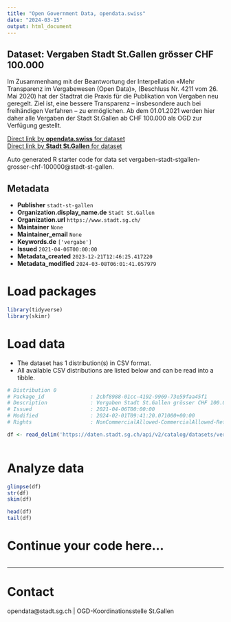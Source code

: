 ```yaml
---
title: "Open Government Data, opendata.swiss"
date: "2024-03-15"
output: html_document
---
```


## Dataset: Vergaben Stadt St.Gallen grösser CHF 100.000

Im Zusammenhang mit der Beantwortung der Interpellation «Mehr Transparenz im Vergabewesen (Open Data)», (Beschluss Nr. 4211 vom 26. Mai 2020) hat der Stadtrat die Praxis für die Publikation von Vergaben neu geregelt. Ziel ist, eine bessere Transparenz – insbesondere auch bei freihändigen Verfahren – zu ermöglichen. Ab dem 01.01.2021 werden hier daher alle Vergaben der Stadt St.Gallen ab CHF 100.000 als OGD zur Verfügung gestellt.

[Direct link by **opendata.swiss** for dataset](https://opendata.swiss/de/dataset/vergaben-stadt-st-gallen-grosser-chf-100-000)<br>
[Direct link by **Stadt St.Gallen** for dataset](https://daten.stadt.sg.ch/explore/dataset/vergaben-stadt-stgallen-grosser-chf-100000/)

Auto generated R starter code for data set vergaben-stadt-stgallen-grosser-chf-100000@stadt-st-gallen.

## Metadata

- **Publisher** `stadt-st-gallen`
- **Organization.display_name.de** `Stadt St.Gallen`
- **Organization.url** `https://www.stadt.sg.ch/`
- **Maintainer** `None`
- **Maintainer_email** `None`
- **Keywords.de** `['vergabe']`
- **Issued** `2021-04-06T00:00:00`
- **Metadata_created** `2023-12-21T12:46:25.417220`
- **Metadata_modified** `2024-03-08T06:01:41.057979`


# Load packages

```r

library(tidyverse)
library(skimr)

```

# Load data

-   The dataset has 1 distribution(s) in CSV format.
-   All available CSV distributions are listed below and can be read into a tibble.

```r

# Distribution 0
# Package_id               : 2cbf8988-01cc-4192-9969-73e59faa45f1
# Description              : Vergaben Stadt St.Gallen grösser CHF 100.000 (csv)
# Issued                   : 2021-04-06T00:00:00
# Modified                 : 2024-02-01T09:41:20.071000+00:00
# Rights                   : NonCommercialAllowed-CommercialAllowed-ReferenceNotRequired

df <- read_delim('https://daten.stadt.sg.ch/api/v2/catalog/datasets/vergaben-stadt-stgallen-grosser-chf-100000/exports/csv')



```

# Analyze data

```r

glimpse(df)
str(df)
skim(df)

head(df)
tail(df)

```

# Continue your code here...

```r

```

------------------------------------------------------------------------

# Contact

opendata@stadt.sg.ch | OGD-Koordinationsstelle St.Gallen
